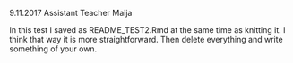 9.11.2017
Assistant Teacher Maija

In this test I saved as README_TEST2.Rmd at the same time as knitting it. I think that way it is more straightforward. Then delete everything and write something of your own.
